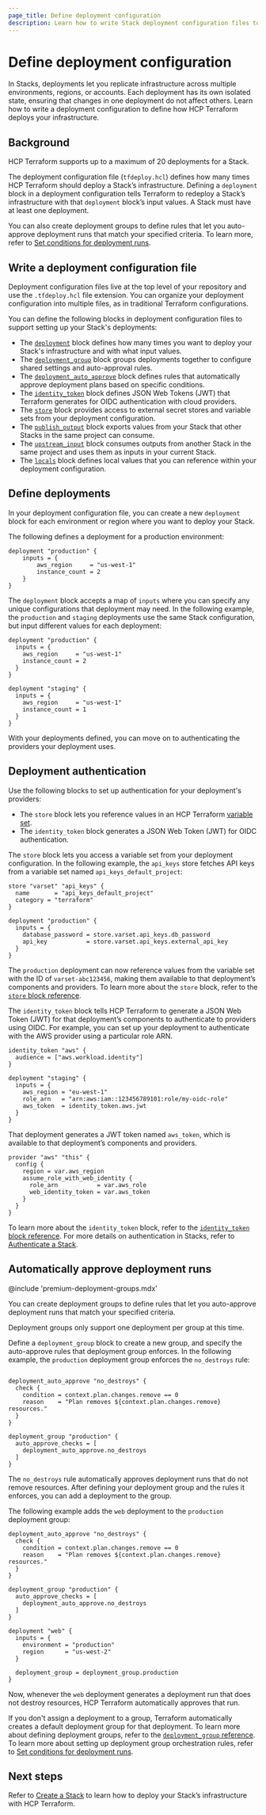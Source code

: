 ```yaml
---
page_title: Define deployment configuration
description: Learn how to write Stack deployment configuration files to define how to deploy your Stack’s infrastructure.
---
```


# Define deployment configuration

In Stacks, deployments let you replicate infrastructure across multiple environments, regions, or accounts. Each deployment has its own isolated state, ensuring that changes in one deployment do not affect others. Learn how to write a deployment configuration to define how HCP Terraform deploys your infrastructure.

## Background

<Note>

HCP Terraform supports up to a maximum of 20 deployments for a Stack.

</Note>

The deployment configuration file (`tfdeploy.hcl`) defines how many times HCP Terraform should deploy a Stack’s infrastructure. Defining a `deployment` block  in a deployment configuration tells Terraform to redeploy a Stack’s infrastructure with that `deployment` block’s input values. A Stack must have at least one deployment.

You can also create deployment groups to define rules that let you auto-approve deployment runs that match your specified criteria. To learn more, refer to [Set conditions for deployment runs](/terraform/language/stacks/deploy/conditions).


## Write a deployment configuration file

Deployment configuration files live at the top level of your repository and use the `.tfdeploy.hcl` file extension. You can organize your deployment configuration into multiple files, as in traditional Terraform configurations.

You can define the following blocks in deployment configuration files to support setting up your Stack's deployments:

- The [`deployment`](/terraform/language/block/stack/deployment/deployment) block defines how many times you want to deploy your Stack's infrastructure and with what input values.
- The [`deployment_group`](/terraform/language/block/stack/deployment/deployment_group) block groups deployments together to configure shared settings and auto-approval rules.
- The [`deployment_auto_approve`](/terraform/language/block/stack/deployment/deployment_auto_approve) block defines rules that automatically approve deployment plans based on specific conditions.
- The [`identity_token`](/terraform/language/block/stack/deployment/identity_token) block defines JSON Web Tokens (JWT) that Terraform generates for OIDC authentication with cloud providers.
- The [`store`](/terraform/language/block/stack/deployment/store) block provides access to external secret stores and variable sets from your deployment configuration.
- The [`publish_output`](/terraform/language/block/stack/deployment/publish_output) block exports values from your Stack that other Stacks in the same project can consume.
- The [`upstream_input`](/terraform/language/block/stack/deployment/upstream_input) block consumes outputs from another Stack in the same project and uses them as inputs in your current Stack.
- The [`locals`](/terraform/language/block/locals) block defines local values that you can reference within your deployment configuration.

## Define deployments

In your deployment configuration file, you can create a new `deployment` block for each environment or region where you want to deploy your Stack.

The following defines a deployment for a production environment:

<CodeBlockConfig filename="deployments.tfdeploy.hcl">

```hcl
deployment "production" {
    inputs = {
        aws_region     = "us-west-1"
        instance_count = 2
    }
}
```

</CodeBlockConfig>


The `deployment` block accepts a map of `inputs` where you can specify any unique configurations that deployment may need. In the following example, the `production` and `staging` deployments use the same Stack configuration, but input different values for each deployment:

<CodeBlockConfig filename="deployments.tfdeploy.hcl">

```hcl
deployment "production" {
  inputs = {
    aws_region     = "us-west-1"
    instance_count = 2
  }
}

deployment "staging" {
  inputs = {
    aws_region     = "us-west-1"
    instance_count = 1
  }
}
```

</CodeBlockConfig>

With your deployments defined, you can move on to authenticating the providers your deployment uses.

## Deployment authentication

Use the following blocks to set up authentication for your deployment's providers:
- The `store` block lets you reference values in an HCP Terraform [variable set](/terraform/cloud-docs/workspaces/variables/managing-variables#variable-sets).
- The `identity_token` block generates a JSON Web Token (JWT) for OIDC authentication.

The `store` block lets you access a variable set from your deployment configuration. In the following example, the `api_keys` store fetches API keys from a variable set named `api_keys_default_project`:

<CodeBlockConfig filename="deployments.tfdeploy.hcl">

```hcl
store "varset" "api_keys" {
  name       = "api_keys_default_project"
  category = "terraform"
}

deployment "production" {
  inputs = {
    database_password = store.varset.api_keys.db_password
    api_key           = store.varset.api_keys.external_api_key
  }
}
```

</CodeBlockConfig>

The `production` deployment can now reference values from the variable set with the ID of `varset-abc123456`, making them available to that deployment’s components and providers. To learn more about the `store` block, refer to the [`store` block reference](/terraform/language/block/stack/deploy/store).

The `identity_token` block tells HCP Terraform to generate a JSON Web Token (JWT) for that deployment’s components to authenticate to providers using OIDC. For example, you can set up your deployment to authenticate with the AWS provider using a particular role ARN.

<CodeBlockConfig filename="deployments.tfdeploy.hcl">

```hcl
identity_token "aws" {
  audience = ["aws.workload.identity"]
}

deployment "staging" {
  inputs = {
    aws_region = "eu-west-1"
    role_arn   = "arn:aws:iam::123456789101:role/my-oidc-role"
    aws_token  = identity_token.aws.jwt
  }
}
```

</CodeBlockConfig>

That deployment generates a JWT token named `aws_token`, which is available to that deployment’s components and providers.

<CodeBlockConfig filename="providers.tfcomponent.hcl">

```hcl
provider "aws" "this" {
  config {
    region = var.aws_region
    assume_role_with_web_identity {
      role_arn           = var.aws_role
      web_identity_token = var.aws_token
    }
  }
}
```

</CodeBlockConfig>

To learn more about the `identity_token` block, refer to the [`identity_token` block reference](/terraform/language/block/stack/deploy/identity_token). For more details on authentication in Stacks, refer to [Authenticate a Stack](/terraform/language/stacks/deploy/authenticate).

## Automatically approve deployment runs

@include 'premium-deployment-groups.mdx'

You can create deployment groups to define rules that let you auto-approve deployment runs that match your specified criteria.


<Note>

Deployment groups only support one deployment per group at this time.

</Note>

Define a `deployment_group` block to create a new group, and specify the auto-approve rules that deployment group enforces. In the following example, the `production` deployment group enforces the `no_destroys` rule:

<CodeBlockConfig filename="deployments.tfdeploy.hcl">

```hcl

deployment_auto_approve "no_destroys" {
  check {
    condition = context.plan.changes.remove == 0
    reason    = "Plan removes ${context.plan.changes.remove} resources."
  }
}

deployment_group "production" {
  auto_approve_checks = [
    deployment_auto_approve.no_destroys
  ]
}
```

</CodeBlockConfig>

The `no_destroys` rule automatically approves deployment runs that do not remove resources. After defining your deployment group and the rules it enforces, you can add a deployment to the group.

The following example adds the `web` deployment to the `production` deployment group:

<CodeBlockConfig highlight="20" filename="deployments.tfdeploy.hcl">

```hcl
deployment_auto_approve "no_destroys" {
  check {
    condition = context.plan.changes.remove == 0
    reason    = "Plan removes ${context.plan.changes.remove} resources."
  }
}

deployment_group "production" {
  auto_approve_checks = [
    deployment_auto_approve.no_destroys
  ]
}

deployment "web" {
  inputs = {
    environment = "production"
    region      = "us-west-2"
  }

  deployment_group = deployment_group.production
}
```

</CodeBlockConfig>

Now, whenever the `web` deployment generates a deployment run that does not destroy resources, HCP Terraform automatically approves that run.

If you don't assign a deployment to a group, Terraform automatically creates a default deployment group for that deployment. To learn more about defining deployment groups, refer to the [`deployment_group` reference](/terraform/language/block/stack/deploy/deployment_group). To learn more about setting up deployment group orchestration rules, refer to [Set conditions for deployment runs](/terraform/language/stacks/deploy/conditions).

## Next steps

Refer to [Create a Stack](/terraform/cloud-docs/stacks/create) to learn how to deploy your Stack’s infrastructure with HCP Terraform.
